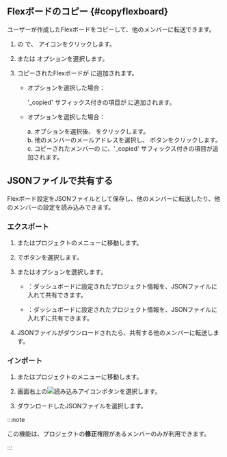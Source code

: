 ## Flexボードのコピー {#copyflexboard}

ユーザーが作成したFlexボードをコピーして、他のメンバーに転送できます。

1. <Cmdname sid="integratedFlexboard" className="uitext" />の <Cmdname sid="dashboard_list" className="uitext" />で、<LinkImage img="ico-copy.svg" className="ico" desc="コピーアイコン" /> アイコンをクリックします。

1. <Cmdname sid="copy_to_me" className="uitext" /> または <Cmdname sid="copy_to_others" className="uitext" /> オプションを選択します。

1. コピーされたFlexボードが <Cmdname sid="dashboard_list" className="uitext" /> に追加されます。

   * <Cmdname sid="copy_to_me" className="uitext" /> オプションを選択した場合：  

        '_copied' サフィックス付きの項目が <Cmdname sid="dashboard_list" className="uitext" /> に追加されます。

   * <Cmdname sid="copy_to_others" className="uitext" /> オプションを選択した場合：

        a. <Cmdname sid="copy_to_others" className="uitext" /> オプションを選択後、<LinkImage img="ico-add.svg" className="ico" /> <Cmdname sid="account" className="uitext" /> をクリックします。  
        b. 他のメンバーのメールアドレスを選択し、<Cmdname sid="copy_dashboard" className="uitext" /> ボタンをクリックします。  
        c. コピーされたメンバーの <Cmdname sid="dashboard_list" className="uitext" /> に、'_copied' サフィックス付きの項目が追加されます。

## JSONファイルで共有する

Flexボード設定をJSONファイルとして保存し、他のメンバーに転送したり、他のメンバーの設定を読み込みできます。

### エクスポート

1. <Cmdname sid="integratedFlexboard" className="uitext" />またはプロジェクトの<Cmdname sid="flexboard" className="uitext" />メニューに移動します。

2. <Cmdname sid="dashboard_list" className="uitext" />で<LinkImage img="ico-export.svg" desc="내보내기 아이콘" className="ico" />ボタンを選択します。

3. <Cmdname sid="BTN07940" className="uitext" />または<Cmdname sid="BTN07941" className="uitext" />オプションを選択します。

   - <Cmdname sid="BTN07940" className="uitext" />：ダッシュボードに設定されたプロジェクト情報を、JSONファイルに入れて共有できます。

   - <Cmdname sid="BTN07941" className="uitext" />：ダッシュボードに設定されたプロジェクト情報を、JSONファイルに入れずに共有できます。

4. JSONファイルがダウンロードされたら、共有する他のメンバーに転送します。

### インポート

1. <Cmdname sid="integratedFlexboard" className="uitext" />またはプロジェクトの<Cmdname sid="flexboard" className="uitext" />メニューに移動します。

2. 画面右上の![読み込みアイコン](/img/ico-import.svg)<Cmdname sid="import" className="uitext" />ボタンを選択します。

3. ダウンロードしたJSONファイルを選択します。

:::note

この機能は、プロジェクトの**修正**権限があるメンバーのみが利用できます。

:::
